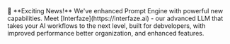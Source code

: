 <Note>
🎉 **Exciting News!** We've enhanced Prompt Engine with powerful new capabilities. Meet [Interfaze](https://interfaze.ai) - our advanced LLM that takes your AI workflows to the next level, built for debvelopers, with improved performance 
better organization, and enhanced features.
</Note>